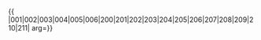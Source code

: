 {{ {{{1|PRC admin/showlist}}}
|001|002|003|004|005|006|200|201|202|203|204|205|206|207|208|209|210|211|
arg={{{arg|}}}}}